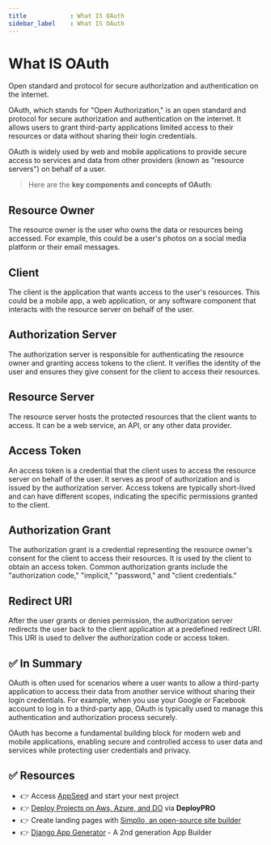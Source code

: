 ```yaml
---
title            : What IS OAuth 
sidebar_label    : What IS OAuth
---
```


# What IS OAuth

<SubHeading>Open standard and protocol for secure authorization and authentication on the internet.</SubHeading>

OAuth, which stands for "Open Authorization," is an open standard and protocol for secure authorization and authentication on the internet. 
It allows users to grant third-party applications limited access to their resources or data without sharing their login credentials. 

OAuth is widely used by web and mobile applications to provide secure access to services and data from other providers (known as "resource servers") on behalf of a user.

> Here are the **key components and concepts of OAuth**:

## **Resource Owner** 

The resource owner is the user who owns the data or resources being accessed. For example, this could be a user's photos on a social media platform or their email messages.

## **Client** 

The client is the application that wants access to the user's resources. This could be a mobile app, a web application, or any software component that interacts with the resource server on behalf of the user.

## **Authorization Server** 

The authorization server is responsible for authenticating the resource owner and granting access tokens to the client. 
It verifies the identity of the user and ensures they give consent for the client to access their resources.

## **Resource Server** 

The resource server hosts the protected resources that the client wants to access. It can be a web service, an API, or any other data provider.

## **Access Token** 

An access token is a credential that the client uses to access the resource server on behalf of the user. 
It serves as proof of authorization and is issued by the authorization server. Access tokens are typically short-lived and can have different scopes, indicating the specific permissions granted to the client.

## **Authorization Grant** 

The authorization grant is a credential representing the resource owner's consent for the client to access their resources. 
It is used by the client to obtain an access token. Common authorization grants include the "authorization code," "implicit," "password," and "client credentials."

## **Redirect URI** 

After the user grants or denies permission, the authorization server redirects the user back to the client application at a predefined redirect URI. This URI is used to deliver the authorization code or access token.

## ✅ In Summary

OAuth is often used for scenarios where a user wants to allow a third-party application to access their data from another service without sharing their login credentials. 
For example, when you use your Google or Facebook account to log in to a third-party app, OAuth is typically used to manage this authentication and authorization process securely.

OAuth has become a fundamental building block for modern web and mobile applications, enabling secure and controlled access to user data and services while protecting user credentials and privacy.

## ✅ Resources 

- 👉 Access [AppSeed](https://appseed.us/) and start your next project
- 👉 [Deploy Projects on Aws, Azure, and DO](https://www.docs.deploypro.dev/) via **DeployPRO**
- 👉 Create landing pages with [Simpllo, an open-source site builder](https://www.simpllo.com/)
- 👉 [Django App Generator](https://app-generator.dev/django/) - A 2nd generation App Builder
